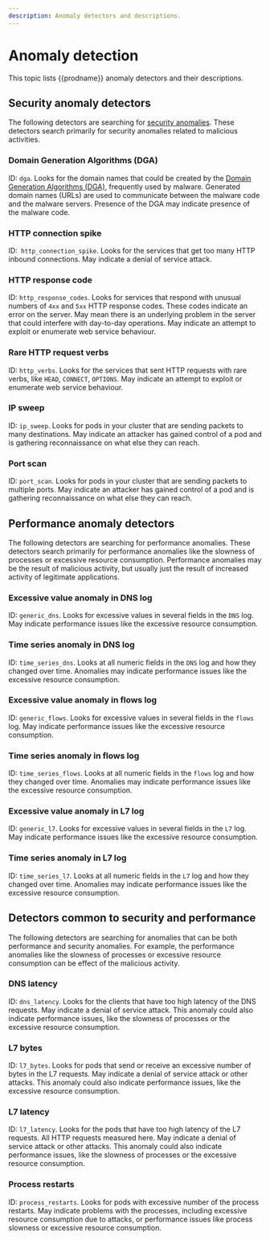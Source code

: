 ```yaml
---
description: Anomaly detectors and descriptions.
---
```


# Anomaly detection

This topic lists {{prodname}} anomaly detectors and their descriptions.

## Security anomaly detectors

The following detectors are searching for [security anomalies](../threat/security-anomalies.mdx). These detectors search primarily for security anomalies related to malicious activities.

### Domain Generation Algorithms (DGA)

ID: `dga`. Looks for the domain names that could be created by the [Domain Generation Algorithms (DGA)](https://en.wikipedia.org/wiki/Domain_generation_algorithm), frequently used by malware. Generated domain names (URLs) are used to communicate between the malware code and the malware servers. Presence of the DGA may indicate presence of the malware code.

### HTTP connection spike

ID:` http_connection_spike`. Looks for the services that get too many HTTP inbound connections. May indicate a denial of service attack.

### HTTP response code

ID: `http_response_codes`. Looks for services that respond with unusual numbers of `4xx` and `5xx` HTTP response codes.
These codes indicate an error on the server. May mean there is an underlying problem in the server that could
interfere with day-to-day operations. May indicate an attempt to exploit or enumerate web service behaviour.

### Rare HTTP request verbs

ID: `http_verbs`. Looks for the services that sent HTTP requests with rare verbs, like `HEAD`, `CONNECT`, `OPTIONS`.
May indicate an attempt to exploit or enumerate web service behaviour.

### IP sweep

ID: `ip_sweep`. Looks for pods in your cluster that are sending packets to many destinations.
May indicate an attacker has gained control of a pod and is gathering reconnaissance on what else they can reach.

### Port scan

ID: `port_scan`. Looks for pods in your cluster that are sending packets to multiple ports.
May indicate an attacker has gained control of a pod and is gathering reconnaissance on what else they can reach.

## Performance anomaly detectors

The following detectors are searching for performance anomalies. These detectors search primarily for performance anomalies like the slowness of processes or excessive resource consumption. Performance anomalies may be the result of malicious activity, but usually just the result of increased activity of legitimate applications.

### Excessive value anomaly in DNS log

ID: `generic_dns`. Looks for excessive values in several fields in the `DNS` log. May indicate performance
issues like the excessive resource consumption.

### Time series anomaly in DNS log

ID: `time_series_dns`. Looks at all numeric fields in the `DNS` log and how they changed over time.
Anomalies may indicate performance issues like the excessive resource consumption.

### Excessive value anomaly in flows log

ID: `generic_flows`. Looks for excessive values in several fields in the `flows` log. May indicate performance
issues like the excessive resource consumption.

### Time series anomaly in flows log

ID: `time_series_flows`. Looks at all numeric fields in the `flows` log and how they changed over time.
Anomalies may indicate performance issues like the excessive resource consumption.

### Excessive value anomaly in L7 log

ID: `generic_l7`. Looks for excessive values in several fields in the `L7` log. May indicate performance
issues like the excessive resource consumption.

### Time series anomaly in L7 log

ID: `time_series_l7`. Looks at all numeric fields in the `L7` log and how they changed over time.
Anomalies may indicate performance issues like the excessive resource consumption.

## Detectors common to security and performance

The following detectors are searching for anomalies that can be both
performance and security anomalies. For example, the performance anomalies like the slowness of processes or excessive resource consumption can be effect of the
malicious activity.

### DNS latency

ID: `dns_latency`. Looks for the clients that have too high latency of the DNS requests. May indicate a denial of service attack.
This anomaly could also indicate performance issues, like the slowness of processes or the excessive resource consumption.

### L7 bytes

ID: `l7_bytes`. Looks for pods that send or receive an excessive number of bytes in the L7 requests.
May indicate a denial of service attack or other attacks. This anomaly could also indicate performance issues, like the excessive resource consumption.

### L7 latency

ID: `l7_latency`. Looks for the pods that have too high latency of the L7 requests. All HTTP requests measured here.
May indicate a denial of service attack or other attacks. This anomaly could also indicate performance issues,
like the slowness of processes or the excessive resource consumption.

### Process restarts

ID: `process_restarts`. Looks for pods with excessive number of the process restarts. May indicate problems with
the processes, including excessive resource consumption due to attacks, or performance issues like process slowness
or excessive resource consumption.
